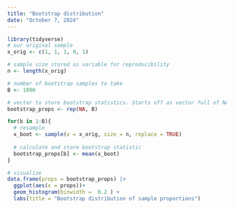 ```yaml
---
title: "Bootstrap distribution"
date: "October 7, 2024"
---
```



```r
library(tidyverse)
# our original sample
x_orig <- c(1, 1, 1, 0, 1)

# sample size stored as variable for reproducibility
n <- length(x_orig)

# number of bootstrap samples to take
B <- 1000

# vector to store bootstrap statistics. Starts off as vector full of NAs of length B
bootstrap_props <- rep(NA, B)

for(b in 1:B){
  # resample
  x_boot <- sample(x = x_orig, size = n, replace = TRUE)
  
  # calculate and store bootstrap statistic
  bootstrap_props[b] <- mean(x_boot)
}

# visualize
data.frame(props = bootstrap_props) |>
  ggplot(aes(x = props))+
  geom_histogram(binwidth =  0.2 ) +
  labs(title = "Bootstrap distribution of sample proportions")
```